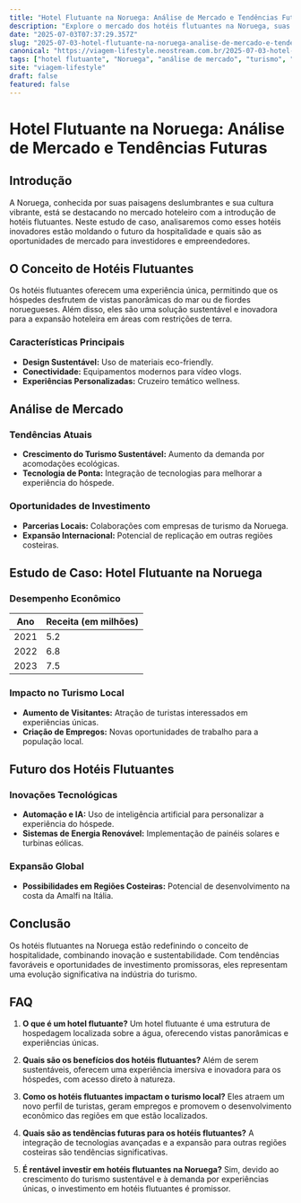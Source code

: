 ```yaml
---
title: "Hotel Flutuante na Noruega: Análise de Mercado e Tendências Futuras"
description: "Explore o mercado dos hotéis flutuantes na Noruega, suas oportunidades de investimento e as tendências que moldam o futuro da hospitalidade."
date: "2025-07-03T07:37:29.357Z"
slug: "2025-07-03-hotel-flutuante-na-noruega-analise-de-mercado-e-tendencias-futuras"
canonical: "https://viagem-lifestyle.neostream.com.br/2025-07-03-hotel-flutuante-na-noruega-analise-de-mercado-e-tendencias-futuras"
tags: ["hotel flutuante", "Noruega", "análise de mercado", "turismo", "tendências"]
site: "viagem-lifestyle"
draft: false
featured: false
---
```


# Hotel Flutuante na Noruega: Análise de Mercado e Tendências Futuras

## Introdução

A Noruega, conhecida por suas paisagens deslumbrantes e sua cultura vibrante, está se destacando no mercado hoteleiro com a introdução de hotéis flutuantes. Neste estudo de caso, analisaremos como esses hotéis inovadores estão moldando o futuro da hospitalidade e quais são as oportunidades de mercado para investidores e empreendedores.

## O Conceito de Hotéis Flutuantes

Os hotéis flutuantes oferecem uma experiência única, permitindo que os hóspedes desfrutem de vistas panorâmicas do mar ou de fiordes noruegueses. Além disso, eles são uma solução sustentável e inovadora para a expansão hoteleira em áreas com restrições de terra.

### Características Principais

- **Design Sustentável:** Uso de materiais eco-friendly.
- **Conectividade:** Equipamentos modernos para vídeo vlogs.
- **Experiências Personalizadas:** Cruzeiro temático wellness.

## Análise de Mercado

### Tendências Atuais

- **Crescimento do Turismo Sustentável:** Aumento da demanda por acomodações ecológicas.
- **Tecnologia de Ponta:** Integração de tecnologias para melhorar a experiência do hóspede.

### Oportunidades de Investimento

- **Parcerias Locais:** Colaborações com empresas de turismo da Noruega.
- **Expansão Internacional:** Potencial de replicação em outras regiões costeiras.

## Estudo de Caso: Hotel Flutuante na Noruega

### Desempenho Econômico

| Ano | Receita (em milhões) |
|-----|---------------------|
| 2021 | 5.2                 |
| 2022 | 6.8                 |
| 2023 | 7.5                 |

### Impacto no Turismo Local

- **Aumento de Visitantes:** Atração de turistas interessados em experiências únicas.
- **Criação de Empregos:** Novas oportunidades de trabalho para a população local.

## Futuro dos Hotéis Flutuantes

### Inovações Tecnológicas

- **Automação e IA:** Uso de inteligência artificial para personalizar a experiência do hóspede.
- **Sistemas de Energia Renovável:** Implementação de painéis solares e turbinas eólicas.

### Expansão Global

- **Possibilidades em Regiões Costeiras:** Potencial de desenvolvimento na costa da Amalfi na Itália.

## Conclusão

Os hotéis flutuantes na Noruega estão redefinindo o conceito de hospitalidade, combinando inovação e sustentabilidade. Com tendências favoráveis e oportunidades de investimento promissoras, eles representam uma evolução significativa na indústria do turismo.

## FAQ

1. **O que é um hotel flutuante?**
   Um hotel flutuante é uma estrutura de hospedagem localizada sobre a água, oferecendo vistas panorâmicas e experiências únicas.

2. **Quais são os benefícios dos hotéis flutuantes?**
   Além de serem sustentáveis, oferecem uma experiência imersiva e inovadora para os hóspedes, com acesso direto à natureza.

3. **Como os hotéis flutuantes impactam o turismo local?**
   Eles atraem um novo perfil de turistas, geram empregos e promovem o desenvolvimento econômico das regiões em que estão localizados.

4. **Quais são as tendências futuras para os hotéis flutuantes?**
   A integração de tecnologias avançadas e a expansão para outras regiões costeiras são tendências significativas.

5. **É rentável investir em hotéis flutuantes na Noruega?**
   Sim, devido ao crescimento do turismo sustentável e à demanda por experiências únicas, o investimento em hotéis flutuantes é promissor.